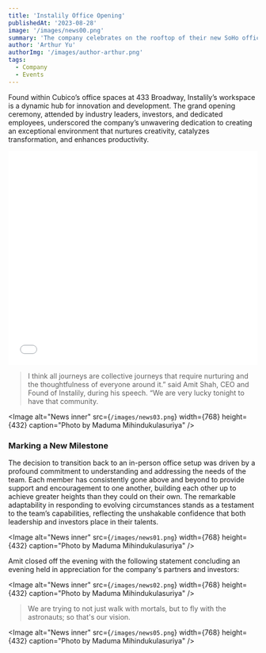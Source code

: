 ```yaml
---
title: 'Instalily Office Opening'
publishedAt: '2023-08-28'
image: '/images/news00.png'
summary: 'The company celebrates on the rooftop of their new SoHo office.'
author: 'Arthur Yu'
authorImg: '/images/author-arthur.png'
tags:
  - Company
  - Events
---
```


Found within Cubico’s office spaces at 433 Broadway, Instalily’s workspace is a dynamic hub for innovation and development. The grand opening ceremony, attended by industry leaders, investors, and dedicated employees, underscored the company’s unwavering dedication to creating an exceptional environment that nurtures creativity, catalyzes transformation, and enhances productivity.

<iframe src="/videos/vid01.mp4" width="100%" height="432px" frameborder="0" allow="fullscreen" allowfullscreen></iframe>

> I think all journeys are collective journeys that require nurturing and the thoughtfulness of everyone around it.” said Amit Shah, CEO and Found of Instalily, during his speech. “We are very lucky tonight to have that community.

<Image
  alt="News inner"
  src={`/images/news03.png`}
  width={768}
  height={432}
  caption="Photo by Maduma Mihindukulasuriya"
/>

### Marking a New Milestone

The decision to transition back to an in-person office setup was driven by a profound commitment to understanding and addressing the needs of the team. Each member has consistently gone above and beyond to provide support and encouragement to one another, building each other up to achieve greater heights than they could on their own. The remarkable adaptability in responding to evolving circumstances stands as a testament to the team’s capabilities, reflecting the unshakable confidence that both leadership and investors place in their talents.

<Image
  alt="News inner"
  src={`/images/news01.png`}
  width={768}
  height={432}
  caption="Photo by Maduma Mihindukulasuriya"
/>

Amit closed off the evening with the following statement concluding an evening held in appreciation for the company's partners and investors: 

<Image
  alt="News inner"
  src={`/images/news02.png`}
  width={768}
  height={432}
  caption="Photo by Maduma Mihindukulasuriya"
/>

> We are trying to not just walk with mortals, but to fly with the astronauts; so that's our vision.

<Image
  alt="News inner"
  src={`/images/news05.png`}
  width={768}
  height={432}
  caption="Photo by Maduma Mihindukulasuriya"
/>

